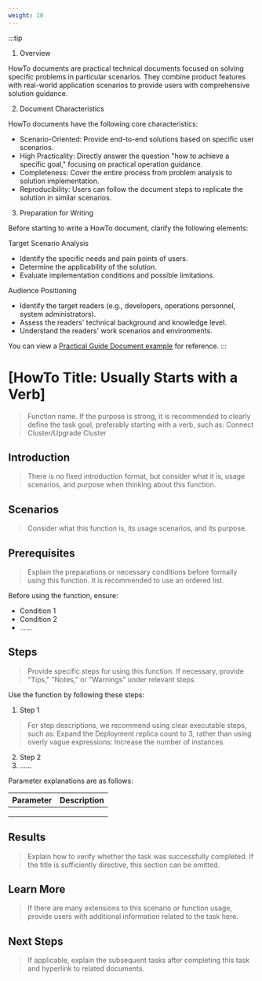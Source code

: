 ```yaml
---
weight: 10
---
```


:::tip
1. Overview

HowTo documents are practical technical documents focused on solving specific problems in particular scenarios. They combine product features with real-world application scenarios to provide users with comprehensive solution guidance.

2. Document Characteristics

HowTo documents have the following core characteristics:

* Scenario-Oriented: Provide end-to-end solutions based on specific user scenarios.
* High Practicality: Directly answer the question "how to achieve a specific goal," focusing on practical operation guidance.
* Completeness: Cover the entire process from problem analysis to solution implementation.
* Reproducibility: Users can follow the document steps to replicate the solution in similar scenarios.

3. Preparation for Writing

Before starting to write a HowTo document, clarify the following elements:

Target Scenario Analysis
   - Identify the specific needs and pain points of users.
   - Determine the applicability of the solution.
   - Evaluate implementation conditions and possible limitations.

Audience Positioning
   - Identify the target readers (e.g., developers, operations personnel, system administrators).
   - Assess the readers' technical background and knowledge level.
   - Understand the readers' work scenarios and environments.

You can view a [Practical Guide Document example](https://product-doc-guide.alauda.cn/template/howto/example.html) for reference.
:::

# [HowTo Title: Usually Starts with a Verb]

> Function name. If the purpose is strong, it is recommended to clearly define the task goal, preferably starting with a verb, such as: Connect Cluster/Upgrade Cluster

## Introduction

> There is no fixed introduction format, but consider what it is, usage scenarios, and purpose when thinking about this function.

## Scenarios

> Consider what this function is, its usage scenarios, and its purpose.

## Prerequisites

> Explain the preparations or necessary conditions before formally using this function. It is recommended to use an ordered list.

Before using the function, ensure:

- Condition 1
- Condition 2
- ......

## Steps

> Provide specific steps for using this function. If necessary, provide "Tips," "Notes," or "Warnings" under relevant steps.

Use the function by following these steps:

1. Step 1

> For step descriptions, we recommend using clear executable steps, such as: Expand the Deployment replica count to 3, rather than using overly vague expressions: Increase the number of instances.

2. Step 2
3. ......

Parameter explanations are as follows:

| **Parameter** | **Description** |
| -------- | -------- |
|          |          |
|          |          |
|          |          |

## Results

> Explain how to verify whether the task was successfully completed. If the title is sufficiently directive, this section can be omitted.

## Learn More

> If there are many extensions to this scenario or function usage, provide users with additional information related to the task here.

## Next Steps

> If applicable, explain the subsequent tasks after completing this task and hyperlink to related documents.
